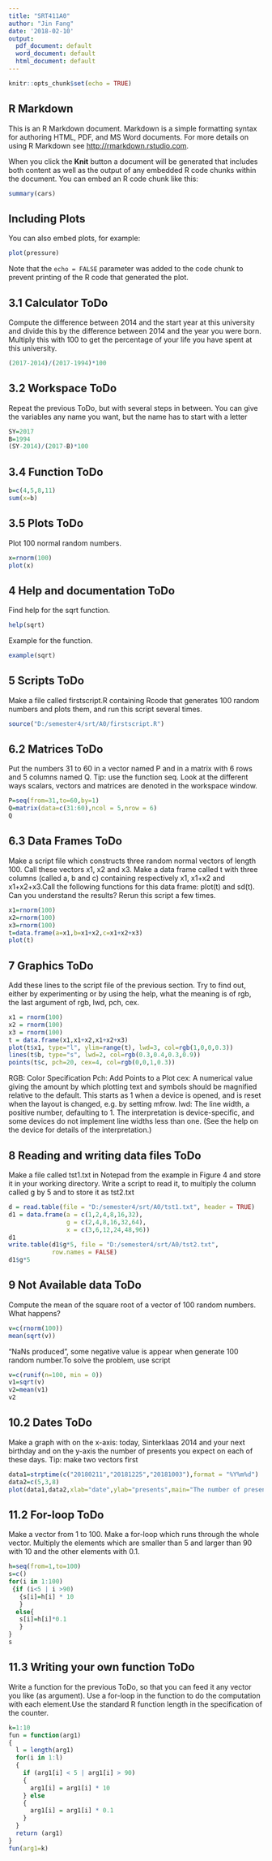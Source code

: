 ```yaml
---
title: "SRT411A0"
author: "Jin Fang"
date: '2018-02-10'
output:
  pdf_document: default
  word_document: default
  html_document: default
---
```


```r
knitr::opts_chunk$set(echo = TRUE)
```

## R Markdown

This is an R Markdown document. Markdown is a simple formatting syntax for authoring HTML, PDF, and MS Word documents. For more details on using R Markdown see <http://rmarkdown.rstudio.com>.

When you click the **Knit** button a document will be generated that includes both content as well as the output of any embedded R code chunks within the document. You can embed an R code chunk like this:

```r
summary(cars)
```

## Including Plots

You can also embed plots, for example:

```r
plot(pressure)
```

Note that the `echo = FALSE` parameter was added to the code chunk to prevent printing of the R code that generated the plot.

## 3.1 Calculator ToDo
Compute the difference between 2014 and the start year at this university and divide this by the difference between 2014 and the year you were born. Multiply this with 100 to get the percentage of your life you have spent at this university.
```r
(2017-2014)/(2017-1994)*100
```

## 3.2 Workspace ToDo
Repeat the previous ToDo, but with several
steps in between. You can give the variables any name you want, but the name has to start with a letter
```r
SY=2017
B=1994
(SY-2014)/(2017-B)*100
```

## 3.4 Function ToDo
```r
b=c(4,5,8,11)
sum(x=b)
```

## 3.5 Plots ToDo
Plot 100 normal random numbers.
```r
x=rnorm(100)
plot(x)
```

## 4 Help and documentation ToDo
Find help for the sqrt function.
```r
help(sqrt)
```
Example for the function.
```r
example(sqrt)
```
## 5 Scripts ToDo
Make a file called firstscript.R containing Rcode that generates 100 random numbers and
plots them, and run this script several times.

```r
source("D:/semester4/srt/A0/firstscript.R")

```

## 6.2 Matrices ToDo
Put the numbers 31 to 60 in a vector named
P and in a matrix with 6 rows and 5 columns
named Q. Tip: use the function seq. Look at
the different ways scalars, vectors and matrices are denoted in the workspace window.

```r
P=seq(from=31,to=60,by=1)
Q=matrix(data=c(31:60),ncol = 5,nrow = 6)
Q
```

## 6.3 Data Frames ToDo
Make a script file which constructs three random normal vectors of length 100. Call these vectors x1, x2 and x3. Make a data frame called t with three columns (called a, b and c) containing respectively x1, x1+x2 and x1+x2+x3.Call the following functions for this data frame:
plot(t) and sd(t). Can you understand the
results? Rerun this script a few times.

```r
x1=rnorm(100)
x2=rnorm(100)
x3=rnorm(100)
t=data.frame(a=x1,b=x1+x2,c=x1+x2+x3)
plot(t)

```
## 7 Graphics ToDo
Add these lines to the script file of the previous section. Try to find out, either by experimenting or by using the help, what the meaning is of rgb, the last argument of rgb, lwd, pch, cex.
```r
x1 = rnorm(100)
x2 = rnorm(100)
x3 = rnorm(100)
t = data.frame(x1,x1+x2,x1+x2+x3)
plot(t$x1, type="l", ylim=range(t), lwd=3, col=rgb(1,0,0,0.3))
lines(t$b, type="s", lwd=2, col=rgb(0.3,0.4,0.3,0.9))
points(t$c, pch=20, cex=4, col=rgb(0,0,1,0.3))
```
RGB: Color Specification
Pch: Add Points to a Plot
cex: A numerical value giving the amount by which plotting text and symbols should be magnified relative to the default. This starts as 1 when a device is opened, and is reset when the layout is changed, e.g. by setting mfrow.
lwd: The line width, a positive number, defaulting to 1. The interpretation is device-specific, and some devices do not implement line widths less than one. (See the help on the device for details of the interpretation.)

## 8 Reading and writing data files ToDo
Make a file called tst1.txt in Notepad from
the example in Figure 4 and store it in your working directory. Write a script to read it, to multiply the column called g by 5 and to store it as tst2.txt
```r
d = read.table(file = "D:/semester4/srt/A0/tst1.txt", header = TRUE)
d1 = data.frame(a = c(1,2,4,8,16,32),
                g = c(2,4,8,16,32,64),
                x = c(3,6,12,24,48,96))
d1
write.table(d1$g*5, file = "D:/semester4/srt/A0/tst2.txt", 
            row.names = FALSE)
d1$g*5
```

## 9 Not Available data ToDo
Compute the mean of the square root of a vector of 100 random numbers. What happens?
```r
v=c(rnorm(100))
mean(sqrt(v))
```
"NaNs produced", some negative value is appear when generate 100 random number.To solve the problem, use script 

```r
v=c(runif(n=100, min = 0))
v1=sqrt(v)
v2=mean(v1)
v2
```

## 10.2 Dates ToDo
Make a graph with on the x-axis: today, Sinterklaas 2014 and your next birthday and on the y-axis the number of presents you expect on each of these days. Tip: make two vectors first

```r
data1=strptime(c("20180211","20181225","20181003"),format = "%Y%m%d")
data2=c(5,3,8)
plot(data1,data2,xlab="date",ylab="presents",main="The number of presents I expected")
```


## 11.2 For-loop ToDo
Make a vector from 1 to 100. Make a for-loop which runs through the whole vector. Multiply the elements which are smaller than 5 and larger than 90 with 10 and the other elements with 0.1.
```r
h=seq(from=1,to=100)
s=c()
for(i in 1:100)
 {if (i<5 | i >90)
   {s[i]=h[i] * 10
   }
  else{
   s[i]=h[i]*0.1
   }
}
s

```

## 11.3 Writing your own function ToDo
Write a function for the previous ToDo, so
that you can feed it any vector you like
(as argument). Use a for-loop in the function to do the computation with each element.Use the standard R function length
in the specification of the counter. 
```r
k=1:10
fun = function(arg1)
{
  l = length(arg1)
  for(i in 1:l)
  {
    if (arg1[i] < 5 | arg1[i] > 90)
    {
      arg1[i] = arg1[i] * 10
    } else
    {
      arg1[i] = arg1[i] * 0.1
    }
  }
  return (arg1)
}
fun(arg1=k)
```





